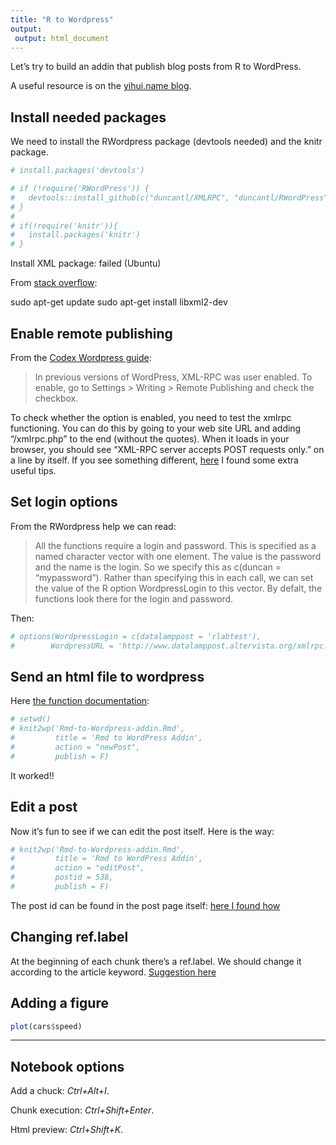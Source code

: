 ```yaml
---
title: "R to Wordpress"
output:
 output: html_document 
---
```


Let's try to build an addin that publish blog posts from R to WordPress.

A useful resource is on the [yihui.name blog](http://rmarkdown.rstudio.com).



## Install needed packages

We need to install the RWordpress package (devtools needed) and the knitr package.


```r

# install.packages('devtools')

# if (!require('RWordPress')) {
#   devtools::install_github(c("duncantl/XMLRPC", "duncantl/RWordPress"))
# }
# 
# if(!require('knitr')){
#   install.packages('knitr')  
# }


```


Install XML package: failed (Ubuntu)

From [stack overflow](http://stackoverflow.com/questions/7765429/unable-to-install-r-package-in-ubuntu-11-04):


sudo apt-get update
sudo apt-get install libxml2-dev



## Enable remote publishing

From the [Codex Wordpress guide](https://codex.wordpress.org/XML-RPC_Support): 

> In previous versions of WordPress, XML-RPC was user enabled. To enable, go to Settings > Writing > Remote Publishing and check the checkbox.

To check whether the option is enabled, you need to test the xmlrpc functioning.
You can do this by going to your web site URL and adding “/xmlrpc.php” to the end (without the quotes). When it loads in your browser, you should see “XML-RPC server accepts POST requests only.” on a line by itself.
If you see something different, [here](https://jetpack.com/support/getting-started-with-jetpack/troubleshooting-tips/) I found some extra useful tips.





## Set login options

From the RWordpress help we can read:

> All the functions require a login and password. This is specified as a named character vector with one element. The value is the password and the name is the login. So we specify this as c(duncan = "mypassword"). Rather than specifying this in each call, we can set the value of the R option WordpressLogin to this vector. By defalt, the functions look there for the login and password.

Then:

```r
# options(WordpressLogin = c(datalamppost = 'rlabtest'),
#        WordpressURL = 'http://www.datalamppost.altervista.org/xmlrpc.php')
```



## Send an html file to wordpress

Here [the function documentation](https://www.rdocumentation.org/packages/knitr/versions/1.15.1/topics/knit2wp):

```r
# setwd()
# knit2wp('Rmd-to-Wordpress-addin.Rmd', 
#         title = 'Rmd to WordPress Addin',
#         action = "newPost",
#         publish = F)
```

It worked!!


## Edit a post

Now it's fun to see if we can edit the post itself.
Here is the way:

```r
# knit2wp('Rmd-to-Wordpress-addin.Rmd', 
#         title = 'Rmd to WordPress Addin',
#         action = "editPost",
#         postid = 538,
#         publish = F)
```

The post id can be found in the post page itself: [here I found how](https://pagely.com/blog/2015/04/find-post-id-wordpress/)




## Changing ref.label

At the beginning of each chunk there's a ref.label. 
We should change it according to the article keyword.
[Suggestion here](https://yihui.name/knitr/options/)


## Adding a figure

```r
plot(cars$speed)

```



-------------------------

## Notebook options

Add a chuck: *Ctrl+Alt+I*.

Chunk execution: *Ctrl+Shift+Enter*. 

Html preview: *Ctrl+Shift+K*.
